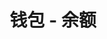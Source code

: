 ---
title: '钱包 - 余额'
openapi: '/cn/api-reference/openapi-cn.json GET /wallet/{chain}/{walletAddress}/balances'
---